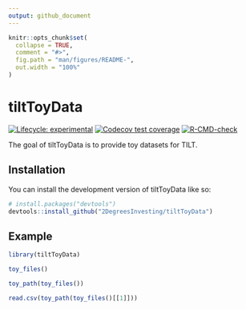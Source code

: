 ```yaml
---
output: github_document
---
```


<!-- README.md is generated from README.Rmd. Please edit that file -->

```r
knitr::opts_chunk$set(
  collapse = TRUE,
  comment = "#>",
  fig.path = "man/figures/README-",
  out.width = "100%"
)
```

# tiltToyData

<!-- badges: start -->
[![Lifecycle: experimental](https://img.shields.io/badge/lifecycle-experimental-orange.svg)](https://lifecycle.r-lib.org/articles/stages.html#experimental)
[![Codecov test coverage](https://codecov.io/gh/2DegreesInvesting/tiltToyData/branch/main/graph/badge.svg)](https://app.codecov.io/gh/2DegreesInvesting/tiltToyData?branch=main)
[![R-CMD-check](https://github.com/2DegreesInvesting/tiltToyData/actions/workflows/R-CMD-check.yaml/badge.svg)](https://github.com/2DegreesInvesting/tiltToyData/actions/workflows/R-CMD-check.yaml)
<!-- badges: end -->

The goal of tiltToyData is to provide toy datasets for TILT. 

## Installation

You can install the development version of tiltToyData like so:

``` r
# install.packages("devtools")
devtools::install_github("2DegreesInvesting/tiltToyData")
```

## Example

```r
library(tiltToyData)

toy_files()

toy_path(toy_files())

read.csv(toy_path(toy_files()[[1]]))
```

